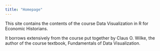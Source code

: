 ```yaml
---
title: "Homepage"
---
```


This site contains the contents of the course Data Visualization in R for Economic Historians.

It borrows extensively from the course put together by Claus O. Wilke, the author of the course textbook, Fundamentals of Data Visualization.

